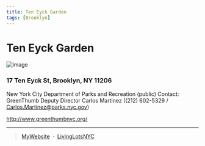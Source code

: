 ```yaml
---
title: Ten Eyck Garden 
tags: [Brooklyn]
---
```

# Ten Eyck Garden 

![image](/TenEyck.PNG)


### 17 Ten Eyck St, Brooklyn, NY 11206

New York City Department of Parks and Recreation (public)
Contact: GreenThumb Deputy Director Carlos Martinez ((212) 602-5329 / Carlos.Martinez@parks.nyc.gov)

http://www.greenthumbnyc.org/

---
> [MyWebsite](/gardens) &nbsp;&middot;&nbsp;
> [LivingLotsNYC](https://livinglotsnyc.org/lot/53755/)

